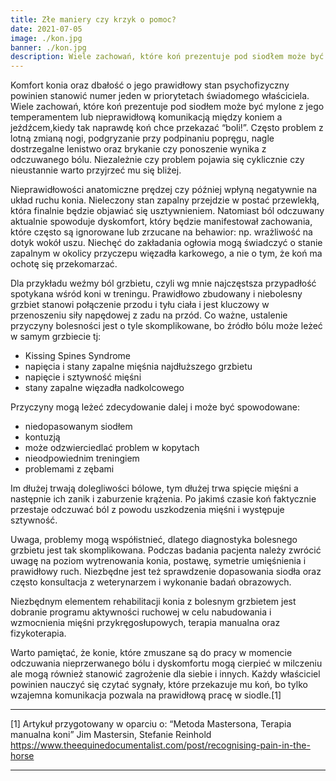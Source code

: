```yaml
---
title: Złe maniery czy krzyk o pomoc?
date: 2021-07-05
image: ./kon.jpg
banner: ./kon.jpg
description: Wiele zachowań, które koń prezentuje pod siodłem może być mylone z jego temperamentem lub nieprawidłową komunikacją między koniem a jeźdźcem,kiedy tak naprawdę koń chce przekazać “boli!”.
---
```


Komfort konia oraz dbałość o jego prawidłowy stan psychofizyczny powinien stanowić numer jeden w priorytetach świadomego właściciela. Wiele zachowań, które koń prezentuje pod siodłem może być mylone z jego temperamentem lub nieprawidłową komunikacją między koniem a jeźdźcem,kiedy tak naprawdę koń chce przekazać “boli!”. Często problem z lotną zmianą nogi, podgryzanie przy podpinaniu popręgu, nagle dostrzegalne lenistwo oraz brykanie czy ponoszenie wynika z odczuwanego bólu. Niezależnie czy problem pojawia się cyklicznie czy nieustannie warto przyjrzeć mu się bliżej.

Nieprawidłowości anatomiczne prędzej czy później wpłyną negatywnie na układ ruchu konia. Nieleczony stan zapalny przejdzie w postać przewlekłą, która finalnie będzie objawiać się usztywnieniem. Natomiast ból odczuwany aktualnie spowoduje dyskomfort, który będzie manifestował zachowania, które często są ignorowane lub zrzucane na behawior: np. wrażliwość na dotyk wokół uszu. Niechęć do zakładania ogłowia mogą świadczyć o stanie zapalnym w okolicy przyczepu więzadła karkowego, a nie o tym, że koń ma ochotę się przekomarzać.

Dla przykładu weźmy ból grzbietu, czyli wg mnie najczęstsza przypadłość spotykana wśród koni w treningu. Prawidłowo zbudowany i niebolesny grzbiet stanowi połączenie przodu i tyłu ciała i jest kluczowy w przenoszeniu siły napędowej z zadu na przód. Co ważne, ustalenie przyczyny bolesności jest o tyle skomplikowane, bo źródło bólu może leżeć w samym grzbiecie tj:

-   Kissing Spines Syndrome
-   napięcia i stany zapalne mięśnia najdłuższego grzbietu
-   napięcie i sztywność mięśni
-   stany zapalne więzadła nadkolcowego

Przyczyny mogą leżeć zdecydowanie dalej i może być spowodowane:

-   niedopasowanym siodłem
-   kontuzją
-   może odzwierciedlać problem w kopytach
-   nieodpowiednim treningiem
-   problemami z zębami

Im dłużej trwają dolegliwości bólowe, tym dłużej trwa spięcie mięśni a następnie ich zanik i zaburzenie krążenia. Po jakimś czasie koń faktycznie przestaje odczuwać ból z powodu uszkodzenia mięśni i występuje sztywność.

Uwaga, problemy mogą współistnieć, dlatego diagnostyka bolesnego grzbietu jest tak skomplikowana. Podczas badania pacjenta należy zwrócić uwagę na poziom wytrenowania konia, postawę, symetrie umięśnienia i prawidłowy ruch. Niezbędne jest też sprawdzenie dopasowania siodła oraz często konsultacja z weterynarzem i wykonanie badań obrazowych.

Niezbędnym elementem rehabilitacji konia z bolesnym grzbietem jest dobranie programu aktywności ruchowej w celu nabudowania i wzmocnienia mięśni przykręgosłupowych, terapia manualna oraz fizykoterapia.

Warto pamiętać, że konie, które zmuszane są do pracy w momencie odczuwania nieprzerwanego bólu i dyskomfortu mogą cierpieć w milczeniu ale mogą również stanowić zagrożenie dla siebie i innych. Każdy właściciel powinien nauczyć się czytać sygnały, które przekazuje mu koń, bo tylko wzajemna komunikacja pozwala na prawidłową pracę w siodle.[1]

---

[1] Artykuł przygotowany w oparciu o:
“Metoda Mastersona, Terapia manualna koni” Jim Mastersin, Stefanie Reinhold
https://www.theequinedocumentalist.com/post/recognising-pain-in-the-horse

---
